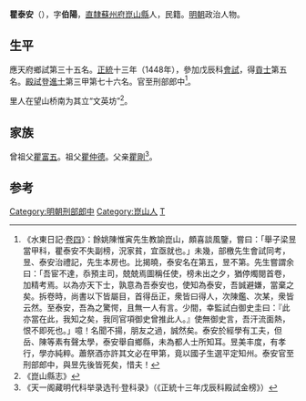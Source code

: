 '''瞿泰安'''（{{bd|1414年||？}}），字'''伯陽'''，[[南直隸|直隸]][[蘇州府|蘇州府]][[崑山縣|崑山縣]]人，民籍。[[明朝|明朝]]政治人物。

==生平==
應天府鄉試第三十五名。[[正统_(年号)|正統]]十三年（1448年），參加戊辰科[[會試|會試]]，得[[貢士|貢士]]第五名。[[殿試|殿試]]登[[進士|進士]]第三甲第七十六名。官至刑部郎中<ref>《水東日記·[[s:水東日記/卷04#瞿泰安|卷四]]》：餘姚陳惟寅先生教諭崑山，頗喜談風鑒，嘗曰：「舉子梁昱當甲科，瞿泰安不失副榜，況家貧，宜亟就也。」未幾，部檄先生會試同考，昱、泰安治禮記，先生本房也。比揭曉，泰安名在第五，昱不第。先生嘗謂余曰：「吾宦不達，忝預主司，兢兢焉圖稱任使，榜未出之夕，猶停燭閱首卷，加精考焉。以為亦天下士，孰意為吾泰安也，使知為泰安，吾誠避嫌，當棄之矣。拆卷時，尚書以下皆屬目，首得岳正，衆皆曰得人，次陳鑑、次某，衆皆云然。至泰安，吾為之驚愕，且無一人有言。少間，幸監試白御史圭曰：『此亦當在此，我知之矣，我同官項御史曾推此人。』使無御史言，吾汗流面熱，恨不即死也。」噫！名聞不揚，朋友之過，誠然矣。泰安於經學有工夫，但岳、陳等素有聲太學，泰安舉自鄉縣，未為都人士所知耳。昱美丰度，有孝行，學亦純粹。蕭祭酒亦許其文必在甲第，竟以國子生選平定知州。泰安官至刑部郎中，與昱先後皆死矣，惜夫！</ref>。

里人在望山桥南为其立“文英坊”<ref>《崑山縣志》</ref>。

==家族==
曾祖父[[瞿富五|瞿富五]]。祖父[[瞿仲德|瞿仲德]]。父亲[[瞿剛|瞿剛]]<ref>《天一阁藏明代科举录选刊·登科录》（《正統十三年戊辰科殿試金榜》）</ref>。

==参考==
{{reflist}}
{{明朝人物小作品}}
{{正統十三年戊辰科殿試金榜}}
{{DEFAULTSORT:Qu瞿}}
[[Category:明朝刑部郎中|Category:明朝刑部郎中]]
[[Category:崑山人|Category:崑山人]]
[[Category:瞿姓|T]]